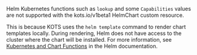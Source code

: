 Helm Kubernetes functions such as `lookup` and some `Capabilities` values are not supported with the kots.io/v1beta1 HelmChart custom resource.

   This is because KOTS uses the `helm template` command to render chart templates locally. During rendering, Helm does not have access to the cluster where the chart will be installed. For more information, see [Kubernetes and Chart Functions](https://helm.sh/docs/chart_template_guide/function_list/#kubernetes-and-chart-functions) in the Helm documentation.